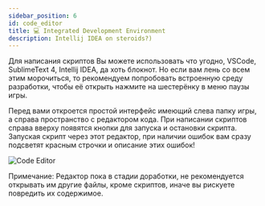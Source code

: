 ```yaml
---
sidebar_position: 6
id: code_editor
title: 💻 Integrated Development Environment
description: Intellij IDEA on steroids?)
---
```


Для написания скриптов Вы можете использовать что угодно, VSCode, SublimeText 4, Intellij IDEA, да хоть блокнот. Но если вам лень со всем этим морочиться, то рекомендуем попробовать встроенную среду разработки, чтобы её открыть нажмите на шестерёнку в меню паузы игры.

Перед вами откроется простой интерфейс имеющий слева папку игры, а справа пространство с редактором кода.
При написании скриптов справа вверху появятся кнопки для запуска и остановки скрипта. Запуская скрипт через этот редактор, при наличии ошибок вам сразу подсветят красным строчки и описание этих ошибок!

![Code Editor](../.resources/code_editor.png)

Примечание: Редактор пока в стадии доработки, не рекомендуется открывать им другие файлы, кроме скриптов, иначе вы рискуете повредить их содержимое.